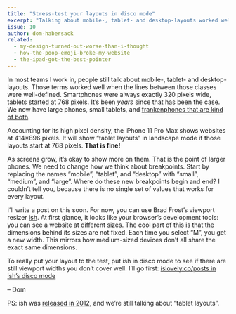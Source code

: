 ```yaml
---
title: "Stress-test your layouts in disco mode"
excerpt: "Talking about mobile-, tablet- and desktop-layouts worked well when the lines between those classes were well-defined."
issue: 10
author: dom-habersack
related:
  - my-design-turned-out-worse-than-i-thought
  - how-the-poop-emoji-broke-my-website
  - the-ipad-got-the-best-pointer
---
```

In most teams I work in, people still talk about mobile-, tablet- and desktop-layouts. Those terms worked well when the lines between those classes were well-defined. Smartphones were always exactly 320 pixels wide, tablets started at 768 pixels. It’s been _years_ since that has been the case. We now have large phones, small tablets, and [frankenphones that are kind of both](https://www.samsung.com/global/galaxy/galaxy-fold/).

Accounting for its high pixel density, the iPhone 11 Pro Max shows websites at 414×896 pixels. It will show “tablet layouts” in landscape mode if those layouts start at 768 pixels. **That is fine!**

As screens grow, it’s okay to show more on them. That is the point of larger phones. We need to change how we think about breakpoints. Start by replacing the names “mobile”, “tablet”, and “desktop” with “small”, “medium”, and “large”. Where do these new breakpoints begin and end? I couldn’t tell you, because there is no single set of values that works for every layout.

I’ll write a post on this soon. For now, you can use Brad Frost’s viewport resizer [ish](http://bradfrost.com/demo/ish/). At first glance, it looks like your browser’s development tools: you can see a website at different sizes. The cool part of this is that the dimensions behind its sizes are not fixed. Each time you select “M”, you get a new width. This mirrors how medium-sized devices don’t all share the exact same dimensions.

To really put your layout to the test, put ish in disco mode to see if there are still viewport widths you don’t cover well. I’ll go first: [islovely.co/posts in ish’s disco mode](http://bradfrost.com/demo/ish/?url=https%3A%2F%2Fislovely.co%2Fposts%2F#disco)

– Dom

PS: ish was [released in 2012](https://bradfrost.com/blog/post/ish/), and we’re still talking about “tablet layouts”.
